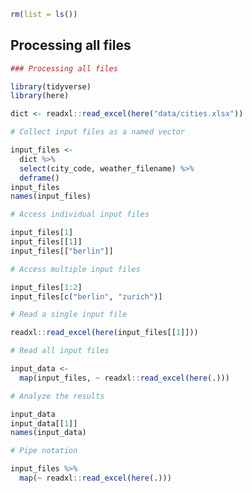 ```r
rm(list = ls())
```


## Processing all files

```r
### Processing all files

```
```r
library(tidyverse)
library(here)

dict <- readxl::read_excel(here("data/cities.xlsx"))
```


```r
# Collect input files as a named vector
```
```r
input_files <-
  dict %>%
  select(city_code, weather_filename) %>%
  deframe()
input_files
names(input_files)
```


```r
# Access individual input files
```
```r
input_files[1]
input_files[[1]]
input_files[["berlin"]]
```


```r
# Access multiple input files
```
```r
input_files[1:2]
input_files[c("berlin", "zurich")]
```


```r
# Read a single input file
```
```r
readxl::read_excel(here(input_files[[1]]))
```


```r
# Read all input files
```
```r
input_data <-
  map(input_files, ~ readxl::read_excel(here(.)))
```


```r
# Analyze the results
```
```r
input_data
input_data[[1]]
names(input_data)
```


```r
# Pipe notation
```
```r
input_files %>%
  map(~ readxl::read_excel(here(.)))
```

